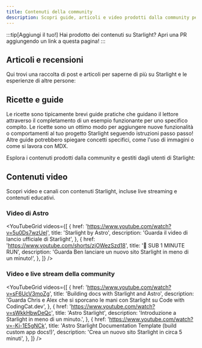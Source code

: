 ```yaml
---
title: Contenuti della community
description: Scopri guide, articoli e video prodotti dalla community per imparare e costruire con Starlight!
---
```


:::tip[Aggiungi il tuo!]
Hai prodotto dei contenuti su Starlight?
Apri una PR aggiungendo un link a questa pagina!
:::


## Articoli e recensioni

Qui trovi una raccolta di post e articoli per saperne di più su Starlight e le esperienze di altre persone:

<CardGrid>
	<LinkCard
		href="https://devm.io/open-source/starlight-astro"
		title="Generazione di siti statici con Starlight"
		description="“Nessuna idea è troppo grande o troppo piccola quando si progettano componenti” — intervista con Chris Swithinbank, leader di Starlight"
	/>
	<LinkCard
		href="https://frontendatscale.com/blog/hybrid-frontend-architecture/"
		title="Architettura frontend ibrida con Astro e Starlight"
		description="Maxi Ferreira e Ben Holmes costruiscono un sito di documentazione con Starlight, TinaCMS e un Playground API interattivo con autenticazione."
	/>
	<LinkCard
		href="https://www.olets.dev/posts/comparing-docs-site-builders-vuepress-vs-starlight/"
		title="Confronto tra generatori di siti di documentazione: VuePress vs Starlight"
		description="Come si confrontano i due framework?"
	/>
</CardGrid>

## Ricette e guide

Le ricette sono tipicamente brevi guide pratiche che guidano il lettore attraverso il completamento di un esempio funzionante per uno specifico compito. Le ricette sono un ottimo modo per aggiungere nuove funzionalità o comportamenti al tuo progetto Starlight seguendo istruzioni passo passo! Altre guide potrebbero spiegare concetti specifici, come l'uso di immagini o come si lavora con MDX.

Esplora i contenuti prodotti dalla community e gestiti dagli utenti di Starlight:

<CardGrid>
  <LinkCard
    href="https://www.webpro.nl/scraps/versioned-docs-with-starlight-and-vercel"
    title="Documentazione versionata con Starlight e Vercel"
    description="Una guida all'implementazione di versioni separate della documentazione per ogni versione principale di un progetto"
  />
  <LinkCard
    href="https://hideoo.dev/notes/starlight-heading-links"
    title="Aggiungi link agli heading di Starlight"
    description="Una guida all'uso di un plugin rehype per condividere link a sezioni specifiche della tua documentazione"
  />
  <LinkCard
    href="https://blog.otterlord.dev/posts/starlight-sponsors/"
    title="Aggiungi sponsor al tuo sito Starlight"
    description="Una guida per implementare un componente sponsor personalizzato nella sidebar della tua documentazione"
  />
  <LinkCard
    href="https://hideoo.dev/notes/starlight-og-images"
    title="Aggiungi immagini Open Graph a Starlight"
    description="Una guida alla generazione di immagini social e dei tag meta corrispondenti per le tue pagine"
  />
  <LinkCard
    href="https://hideoo.dev/notes/starlight-third-party-icon-sets"
    title="Usa set di icone di terze parti in Starlight"
    description="Una guida all'uso di unplugin-icons per espandere la selezione di icone disponibili per Starlight"
  />
  <LinkCard
    href="https://hideoo.dev/notes/starlight-custom-html-head"
    title="Modifica l'HTML head delle pagine di Starlight"
    description="Scopri come aggiungere contenuti comuni per l'head come analytics web, font e script"
  />
  <LinkCard
    href="https://dev.to/mrrobot/publishing-documentation-with-astro-starlight-691"
    title="Pubblicare documentazione con Astro Starlight"
    description="Come iniziare con la documentazione Starlight"
  />

</CardGrid>

## Contenuti video

Scopri video e canali con contenuti Starlight, incluse live streaming e contenuti educativi.


### Video di Astro

<YouTubeGrid
	videos={[
		{
			href: 'https://www.youtube.com/watch?v=5u0Ds7wzUeI',
			title: 'Starlight by Astro',
			description: 'Guarda il video di lancio ufficiale di Starlight',
		},
		{
			href: 'https://www.youtube.com/shorts/zjOWezSzd18',
			title: '🌟 SUB 1 MINUTE RUN',
			description: 'Guarda Ben lanciare un nuovo sito Starlight in meno di un minuto!',
		},
	]}
/>

### Video e live stream della community

<YouTubeGrid
	videos={[
		{
			href: 'https://www.youtube.com/watch?v=sF6UcV3moZg',
			title: 'Building docs with Starlight and Astro',
			description:
				'Guarda Chris e Alex che si sporcano le mani con Starlight su Code with CodingCat.dev',
		},
		{
			href: 'https://www.youtube.com/watch?v=sWkkHbwDeQc',
			title: 'Astro Starlight',
			description: 'Introduzione a Starlight in meno di un minuto.',
		},
		{
			href: 'https://www.youtube.com/watch?v=-Ki-1E5gNCk',
			title: 'Astro Starlight Documentation Template (build custom app docs!)',
			description: 'Crea un nuovo sito Starlight in circa 5 minuti',
		},
	]}
/>
